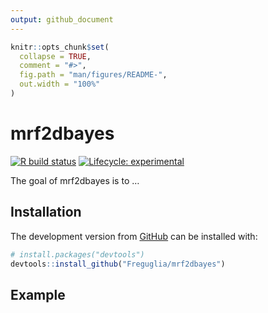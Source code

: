 ```yaml
---
output: github_document
---
```


<!-- README.md is generated from README.Rmd. Please edit that file -->

```r
knitr::opts_chunk$set(
  collapse = TRUE,
  comment = "#>",
  fig.path = "man/figures/README-",
  out.width = "100%"
)
```

# mrf2dbayes

<!-- badges: start -->
[![R build status](https://github.com/Freguglia/mrf2dbayes/workflows/R-CMD-check/badge.svg)](https://github.com/Freguglia/mrf2dbayes/actions)
[![Lifecycle: experimental](https://img.shields.io/badge/lifecycle-experimental-orange.svg)](https://www.tidyverse.org/lifecycle/#experimental)
<!-- badges: end -->

The goal of mrf2dbayes is to ...

## Installation

<!--You can install the released version of mrf2dbayes from [CRAN](https://CRAN.R-project.org) with:

``` r
install.packages("mrf2dbayes")
```

-->

The development version from [GitHub](https://github.com/) can be installed with:

``` r
# install.packages("devtools")
devtools::install_github("Freguglia/mrf2dbayes")
```
## Example

